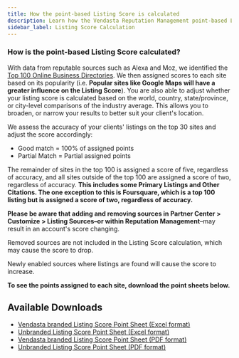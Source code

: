 ```yaml
---
title: How the point-based Listing Score is calculated
description: Learn how the Vendasta Reputation Management point-based Listing Score is calculated using data from reputable sources.
sidebar_label: Listing Score Calculation
---
```


### How is the point-based Listing Score calculated?

With data from reputable sources such as Alexa and Moz, we identified the [Top 100 Online Business Directories](https://www.vendasta.com/blog/top-100-online-business-directories/). We then assigned scores to each site based on its popularity (i.e. **Popular sites like Google Maps will have a greater influence on the Listing Score**). You are also able to adjust whether your listing score is calculated based on the world, country, state/province, or city-level comparisons of the industry average. This allows you to broaden, or narrow your results to better suit your client's location. 

We assess the accuracy of your clients' listings on the top 30 sites and adjust the score accordingly:

- Good match = 100% of assigned points 
- Partial Match = Partial assigned points 

The remainder of sites in the top 100 is assigned a score of five, regardless of accuracy, and all sites outside of the top 100 are assigned a score of two, regardless of accuracy. **This includes some Primary Listings and Other Citations. The one exception to this is Foursquare, which is a top 100 listing but is assigned a score of two, regardless of accuracy.**

**Please be aware that adding and removing sources in Partner Center > Customize > Listing Sources–or within Reputation Management**–may result in an account's score changing.

Removed sources are not included in the Listing Score calculation, which may cause the score to drop.

Newly enabled sources where listings are found will cause the score to increase.

**To see the points assigned to each site, download the point sheets below.**

## Available Downloads

- [Vendasta branded Listing Score Point Sheet (Excel format)](https://support.vendasta.com/hc/en-us/article_attachments/4406951736471)
- [Unbranded Listing Score Point Sheet (Excel format)](https://support.vendasta.com/hc/en-us/article_attachments/4406951736855)
- [Vendasta branded Listing Score Point Sheet (PDF format)](https://support.vendasta.com/hc/en-us/article_attachments/4406958318743)
- [Unbranded Listing Score Point Sheet (PDF format)](https://support.vendasta.com/hc/en-us/article_attachments/4406951737239)